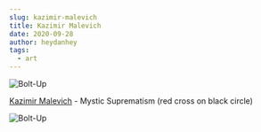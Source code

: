 ```yaml
---
slug: kazimir-malevich
title: Kazimir Malevich
date: 2020-09-28
author: heydanhey
tags:
  - art
---
```


![Bolt-Up](/images/kazimir-bolt-up.png)

[Kazimir Malevich](https://en.wikipedia.org/wiki/Kazimir_Malevich) - Mystic Suprematism (red cross on black circle)

![Bolt-Up](/images/kazimir.png)